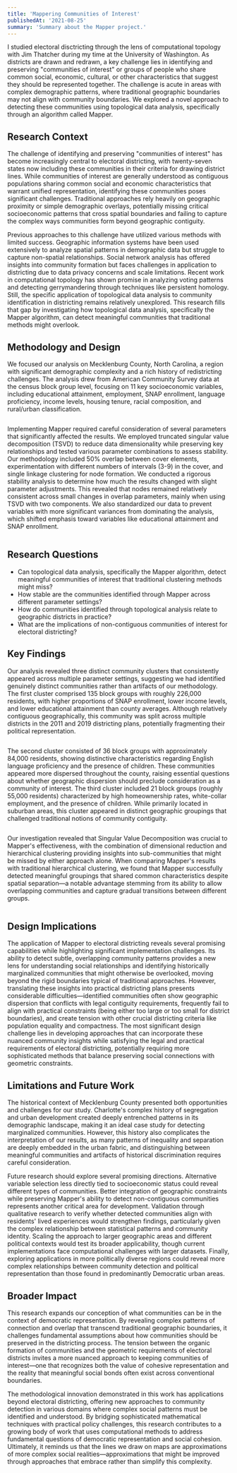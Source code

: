 ```yaml
---
title: 'Mappering Communities of Interest'
publishedAt: '2021-08-25'
summary: 'Summary about the Mapper project.'
---
```


I studied electoral disctricting through the lens of computational topology with Jim Thatcher during my time at the University of Washington. As districts are drawn and redrawn, a key challenge lies in identifying and preserving "communities of interest" or groups of people who share common social, economic, cultural, or other characteristics that suggest they should be represented together. The challenge is acute in areas with complex demographic patterns, where traditional geographic boundaries may not align with community boundaries. We explored a novel approach to detecting these communities using topological data analysis, specifically through an algorithm called Mapper.

## Research Context
The challenge of identifying and preserving "communities of interest" has become increasingly central to electoral districting, with twenty-seven states now including these communities in their criteria for drawing district lines. While communities of interest are generally understood as contiguous populations sharing common social and economic characteristics that warrant unified representation, identifying these communities poses significant challenges. Traditional approaches rely heavily on geographic proximity or simple demographic overlays, potentially missing critical socioeconomic patterns that cross spatial boundaries and failing to capture the complex ways communities form beyond geographic contiguity.

Previous approaches to this challenge have utilized various methods with limited success. Geographic information systems have been used extensively to analyze spatial patterns in demographic data but struggle to capture non-spatial relationships. Social network analysis has offered insights into community formation but faces challenges in application to districting due to data privacy concerns and scale limitations. Recent work in computational topology has shown promise in analyzing voting patterns and detecting gerrymandering through techniques like persistent homology. Still, the specific application of topological data analysis to community identification in districting remains relatively unexplored. This research fills that gap by investigating how topological data analysis, specifically the Mapper algorithm, can detect meaningful communities that traditional methods might overlook.

## Methodology and Design
We focused our analysis on Mecklenburg County, North Carolina, a region with significant demographic complexity and a rich history of redistricting challenges. The analysis drew from American Community Survey data at the census block group level, focusing on 11 key socioeconomic variables, including educational attainment, employment, SNAP enrollment, language proficiency, income levels, housing tenure, racial composition, and rural/urban classification.

<Image 
src="/putting_mapper_on_a_map/intervals.png"
alt=""
width={800}
height={600}
caption="A visualization of the Mapper pipeline, showing the original data distribution (left), selection of a single cover element (middle), and the complete system of overlapping covers that form the basis for clustering (right)."
/>

Implementing Mapper required careful consideration of several parameters that significantly affected the results. We employed truncated singular value decomposition (TSVD) to reduce data dimensionality while preserving key relationships and tested various parameter combinations to assess stability. Our methodology included 50% overlap between cover elements, experimentation with different numbers of intervals (3-9) in the cover, and single linkage clustering for node formation. We conducted a rigorous stability analysis to determine how much the results changed with slight parameter adjustments. This revealed that nodes remained relatively consistent across small changes in overlap parameters, mainly when using TSVD with two components. We also standardized our data to prevent variables with more significant variances from dominating the analysis, which shifted emphasis toward variables like educational attainment and SNAP enrollment.

<Image 
src="/putting_mapper_on_a_map/mapper_output.png"
alt=""
width={800}
height={600}
caption="The Mapper graph visualizing three key clusters of demographic patterns in Mecklenburg County, with node size showing number of block groups and color indicating socioeconomic status."
/>

## Research Questions
- Can topological data analysis, specifically the Mapper algorithm, detect meaningful communities of interest that traditional clustering methods might miss?
- How stable are the communities identified through Mapper across different parameter settings?
- How do communities identified through topological analysis relate to geographic districts in practice?
- What are the implications of non-contiguous communities of interest for electoral districting?

## Key Findings
Our analysis revealed three distinct community clusters that consistently appeared across multiple parameter settings, suggesting we had identified genuinely distinct communities rather than artifacts of our methodology. The first cluster comprised 135 block groups with roughly 226,000 residents, with higher proportions of SNAP enrollment, lower income levels, and lower educational attainment than county averages. Although relatively contiguous geographically, this community was split across multiple districts in the 2011 and 2019 districting plans, potentially fragmenting their political representation.

<Image 
src="/putting_mapper_on_a_map/cluster_one.png"
alt=""
width={800}
height={600}
caption="Geographic distribution of Cluster 1 block groups overlaid on three iterations of district maps with the 2011 enacted plan, 2018 court-ordered plan, and 2019 enacted plan."
/>

The second cluster consisted of 36 block groups with approximately 84,000 residents, showing distinctive characteristics regarding English language proficiency and the presence of children. These communities appeared more dispersed throughout the county, raising essential questions about whether geographic dispersion should preclude consideration as a community of interest. The third cluster included 21 block groups (roughly 55,000 residents) characterized by high homeownership rates, white-collar employment, and the presence of children. While primarily located in suburban areas, this cluster appeared in distinct geographic groupings that challenged traditional notions of community contiguity.


<Image 
src="/putting_mapper_on_a_map/cluster_two.png"
alt=""
width={800}
height={600}
caption="Geographic distribution of Cluster 2 block groups overlaid on three iterations of district maps with the 2011 enacted plan, 2018 court-ordered plan, and 2019 enacted plan."
/>

Our investigation revealed that Singular Value Decomposition was crucial to Mapper's effectiveness, with the combination of dimensional reduction and hierarchical clustering providing insights into sub-communities that might be missed by either approach alone. When comparing Mapper's results with traditional hierarchical clustering, we found that Mapper successfully detected meaningful groupings that shared common characteristics despite spatial separation—a notable advantage stemming from its ability to allow overlapping communities and capture gradual transitions between different groups.

<Image 
src="/putting_mapper_on_a_map/cluster_three.png"
alt=""
width={800}
height={600}
caption="Geographic distribution of Cluster 3 block groups overlaid on three iterations of district maps with the 2011 enacted plan, 2018 court-ordered plan, and 2019 enacted plan."
/>

## Design Implications
The application of Mapper to electoral districting reveals several promising capabilities while highlighting significant implementation challenges. Its ability to detect subtle, overlapping community patterns provides a new lens for understanding social relationships and identifying historically marginalized communities that might otherwise be overlooked, moving beyond the rigid boundaries typical of traditional approaches. However, translating these insights into practical districting plans presents considerable difficulties—identified communities often show geographic dispersion that conflicts with legal contiguity requirements, frequently fail to align with practical constraints (being either too large or too small for district boundaries), and create tension with other crucial districting criteria like population equality and compactness. The most significant design challenge lies in developing approaches that can incorporate these nuanced community insights while satisfying the legal and practical requirements of electoral districting, potentially requiring more sophisticated methods that balance preserving social connections with geometric constraints.

## Limitations and Future Work
The historical context of Mecklenburg County presented both opportunities and challenges for our study. Charlotte's complex history of segregation and urban development created deeply entrenched patterns in its demographic landscape, making it an ideal case study for detecting marginalized communities. However, this history also complicates the interpretation of our results, as many patterns of inequality and separation are deeply embedded in the urban fabric, and distinguishing between meaningful communities and artifacts of historical discrimination requires careful consideration.

Future research should explore several promising directions. Alternative variable selection less directly tied to socioeconomic status could reveal different types of communities. Better integration of geographic constraints while preserving Mapper's ability to detect non-contiguous communities represents another critical area for development. Validation through qualitative research to verify whether detected communities align with residents' lived experiences would strengthen findings, particularly given the complex relationship between statistical patterns and community identity. Scaling the approach to larger geographic areas and different political contexts would test its broader applicability, though current implementations face computational challenges with larger datasets. Finally, exploring applications in more politically diverse regions could reveal more complex relationships between community detection and political representation than those found in predominantly Democratic urban areas.

## Broader Impact
This research expands our conception of what communities can be in the context of democratic representation. By revealing complex patterns of connection and overlap that transcend traditional geographic boundaries, it challenges fundamental assumptions about how communities should be preserved in the districting process. The tension between the organic formation of communities and the geometric requirements of electoral districts invites a more nuanced approach to keeping communities of interest—one that recognizes both the value of cohesive representation and the reality that meaningful social bonds often exist across conventional boundaries.

The methodological innovation demonstrated in this work has applications beyond electoral districting, offering new approaches to community detection in various domains where complex social patterns must be identified and understood. By bridging sophisticated mathematical techniques with practical policy challenges, this research contributes to a growing body of work that uses computational methods to address fundamental questions of democratic representation and social cohesion. Ultimately, it reminds us that the lines we draw on maps are approximations of more complex social realities—approximations that might be improved through approaches that embrace rather than simplify this complexity.